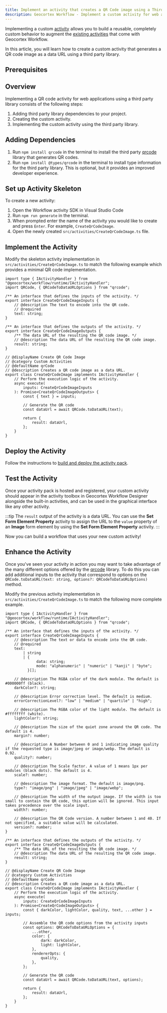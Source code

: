 ```yaml
---
title: Implement an activity that creates a QR Code image using a Third Party Library
description: Geocortex Workflow - Implement a custom activity for web applications that creates a QR code image using a third party library
---
```


<!-- cspell:ignore qrcode webp -->


Implementing a custom [activity](key-concepts.mdx#activities) allows you to build a reusable, completely custom behavior to augment the [existing activities](https://docs.geocortex.com/workflow/latest/help/Default.htm#wf5/help/activity-reference.htm%3FTocPath%3DActivities%7CActivity%2520Reference%7C_____0) that come with Geocortex Workflow.

In this article, you will learn how to create a custom activity that generates a QR code image as a data URL using a third party library.

## Prerequisites

<WebPrereqs />

## Overview

Implementing a QR code activity for web applications using a third party library consists of the following steps:

1. Adding third party library dependencies to your project.
1. Creating the custom activity.
1. Implementing the custom activity using the third party library.

## Adding Dependencies

1. Run `npm install qrcode` in the terminal to install the third party [qrcode](https://github.com/soldair/node-qrcode) library that generates QR codes.
1. Run `npm install @types/qrcode` in the terminal to install type information for the third party library. This is optional, but it provides an improved developer experience.

## Set up Activity Skeleton

To create a new activity:

1. Open the Workflow activity SDK in Visual Studio Code
1. Run `npm run generate` in the terminal.
1. When prompted enter the name of the activity you would like to create and press `Enter`. For example, `CreateQrCodeImage`.
1. Open the newly created `src/activities/CreateQrCodeImage.ts` file.

## Implement the Activity

Modify the skeleton activity implementation in `src/activities/CreateQrCodeImage.ts` to match the following example which provides a minimal QR code implementation.

```tsx title="src/activities/CreateQrCodeImage.ts"
import type { IActivityHandler } from "@geocortex/workflow/runtime/IActivityHandler";
import QRCode, { QRCodeToDataURLOptions } from "qrcode";

/** An interface that defines the inputs of the activity. */
export interface CreateQrCodeImageInputs {
    // @description The text to encode into the QR code.
    // @required
    text: string;
}

/** An interface that defines the outputs of the activity. */
export interface CreateQrCodeImageOutputs {
    /** The data URL of the resulting the QR code image. */
    // @description The data URL of the resulting the QR code image.
    result: string;
}

// @displayName Create QR Code Image
// @category Custom Activities
// @defaultName qrCode
// @description Creates a QR code image as a data URL.
export class CreateQrCodeImage implements IActivityHandler {
    // Perform the execution logic of the activity.
    async execute(
        inputs: CreateQrCodeImageInputs
    ): Promise<CreateQrCodeImageOutputs> {
        const { text } = inputs;

        // Generate the QR code
        const dataUrl = await QRCode.toDataURL(text);

        return {
            result: dataUrl,
        };
    }
}
```

## Deploy the Activity

Follow the instructions to [build and deploy the activity pack](sdk-web-overview.mdx#deployment).

## Test the Activity

Once your activity pack is hosted and registered, your custom activity should appear in the activity toolbox in Geocortex Workflow Designer alongside the built-in activities, and can be used in the graphical interface like any other activity.

:::tip
The `result` output of the activity is a data URL. You can use the **Set Form Element Property** activity to assign the URL to the `value` property of an **Image** form element by using the **Set Form Element Property** activity.
:::

Now you can build a workflow that uses your new custom activity!

## Enhance the Activity

Once you've seen your activity in action you may want to take advantage of the many different options offered by the [qrcode](https://github.com/soldair/node-qrcode) library. To do this you can add additional inputs to the activity that correspond to options on the `QRCode.toDataURL(text: string, options?: QRCodeToDataURLOptions)` method.

Modify the previous activity implementation in `src/activities/CreateQrCodeImage.ts` to match the following more complete example.

```tsx title="src/activities/CreateQrCodeImage.ts"
import type { IActivityHandler } from "@geocortex/workflow/runtime/IActivityHandler";
import QRCode, { QRCodeToDataURLOptions } from "qrcode";

/** An interface that defines the inputs of the activity. */
export interface CreateQrCodeImageInputs {
    // @description The text or data to encode into the QR code.
    // @required
    text:
        | string
        | {
              data: string;
              mode: "alphanumeric" | "numeric" | "kanji" | "byte";
          }[];

    // @description The RGBA color of the dark module. The default is #000000ff (black).
    darkColor?: string;

    // @description Error correction level. The default is medium.
    errorCorrectionLevel?: "low" | "medium" | "quartile" | "high";

    // @description The RGBA color of the light module. The default is #ffffffff (white).
    lightColor?: string;

    // @description The size of the quiet zone around the QR code. The default is 4.
    margin?: number;

    // @description A Number between 0 and 1 indicating image quality if the requested type is image/jpeg or image/webp. The default is 0.92.
    quality?: number;

    // @description The Scale factor. A value of 1 means 1px per modules (black dots). The default is 4.
    scale?: number;

    // @description The image format. The default is image/png.
    type?: "image/png" | "image/jpeg" | "image/webp";

    // @description The width of the output image. If the width is too small to contain the QR code, this option will be ignored. This input takes precedence over the scale input.
    width?: number;

    // @description The QR Code version. A number between 1 and 40. If not specified, a suitable value will be calculated.
    version?: number;
}

/** An interface that defines the outputs of the activity. */
export interface CreateQrCodeImageOutputs {
    /** The data URL of the resulting the QR code image. */
    // @description The data URL of the resulting the QR code image.
    result: string;
}

// @displayName Create QR Code Image
// @category Custom Activities
// @defaultName qrCode
// @description Creates a QR code image as a data URL.
export class CreateQrCodeImage implements IActivityHandler {
    // Perform the execution logic of the activity.
    async execute(
        inputs: CreateQrCodeImageInputs
    ): Promise<CreateQrCodeImageOutputs> {
        const { darkColor, lightColor, quality, text, ...other } = inputs;

        // Assemble the QR code options from the activity inputs
        const options: QRCodeToDataURLOptions = {
            ...other,
            color: {
                dark: darkColor,
                light: lightColor,
            },
            rendererOpts: {
                quality,
            },
        };

        // Generate the QR code
        const dataUrl = await QRCode.toDataURL(text, options);

        return {
            result: dataUrl,
        };
    }
}
```
